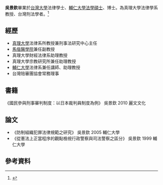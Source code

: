 {{Multiple issues|
{{Prose|time=2020-09-08T17:41:30+00:00}}
{{BLPsources|time=2020-09-08T17:41:30+00:00}}
}}
'''吳景欽'''畢業於[[台灣大學|台灣大學]]法律學士、[[輔仁大學|輔仁大學]][[法學碩士|法學碩士]]、博士。為真理大學法律學系教授、台灣刑法學者。<ref>{{Cite web |url=https://www.peoplenews.tw/list/%E5%B0%88%E6%AC%84/1412222171 |title=存档副本 |accessdate=2020-09-06 |archive-date=2020-09-26 |archive-url=https://web.archive.org/web/20200926111258/https://www.peoplenews.tw/list/%E5%B0%88%E6%AC%84/1412222171 |dead-url=no }}</ref>

==經歷==
*[[真理大學|真理大學]]法律系所教授兼刑事法研究中心主任
*[[馬偕醫學院|馬偕醫學院]]兼任副教授
*真理大學財經法律系助理教授 
*真理大學宗教研究所兼任助理教授
*[[輔仁大學|輔仁大學]]法律系兼任講師、助理教授 
*台灣陪審團協會常務理事

==書籍==
《國民參與刑事審判制度：以日本裁判員制度為例》 吳景欽 2010 麗文文化

==論文==
*《防制組織犯罪法律規範之研究》 吳景欽 2005 輔仁大學
*《從憲法上正當程序的觀點檢視行政警察與司法警察之區分》 吳景欽 1999 輔仁大學

==參考資料==
{{reflist}}